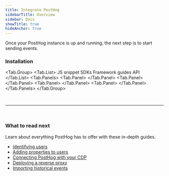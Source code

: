 ```yaml
---
title: Integrate PostHog
sidebarTitle: Overview
sidebar: Docs
showTitle: true
hideAnchor: true
---
```


Once your PostHog instance is up and running, the next step is to start sending events.



<h3 class="mb-0">Installation</h3>

<!-- prettier-ignore -->
<Tab.Group>
    <Tab.List>
        <Tab>JS snippet</Tab>
        <Tab count="13">SDKs</Tab>
        <Tab count="11">Framework guides</Tab>
        <Tab>API</Tab>
    </Tab.List>
    <Tab.Panels>
        <Tab.Panel>
            <SnippetInstructions />
        </Tab.Panel>
        <Tab.Panel>
            <SDKs />
        </Tab.Panel>
        <Tab.Panel>
            <Frameworks />
        </Tab.Panel>
        <Tab.Panel>
            <API />
        </Tab.Panel>
    </Tab.Panels>
</Tab.Group>

<br />
<hr />
<br />

### What to read next

Learn about everything PostHog has to offer with these in-depth guides.

- [Identifying users](/docs/integrate/indentify-users)
- [Adding properties to users](/docs/integrate/user-properties)
- [Connecting PostHog with your CDP](/docs/integrate/cdp)
- [Deploying a reverse proxy](/docs/integrate/proxy)
- [Importing historical events](/docs/integrate/ingest-historic-data)

